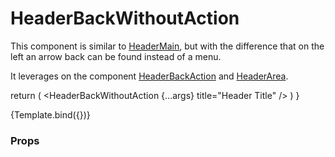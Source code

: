 
<Meta
  title="Components/Header/HeaderBackWithoutAction"
  component={HeaderBackWithoutAction}
/>

# HeaderBackWithoutAction

This component is similar to [HeaderMain](/docs/components-header-headermain--default-story), but with the difference that on the left an arrow back can be found instead of a menu.

It leverages on the component [HeaderBackAction](/docs/components-header-headerbackaction--default-story) and [HeaderArea](/docs/components-header-headerarea--default-story).

  return (
    <NavigationProvider>
      <HeaderBackWithoutAction {...args} title="Header Title" />
    </NavigationProvider>
  )
}

<Canvas>
  <Story name="Default">{Template.bind({})}</Story>
</Canvas>

### Props

<ArgsTable story="Default" />
